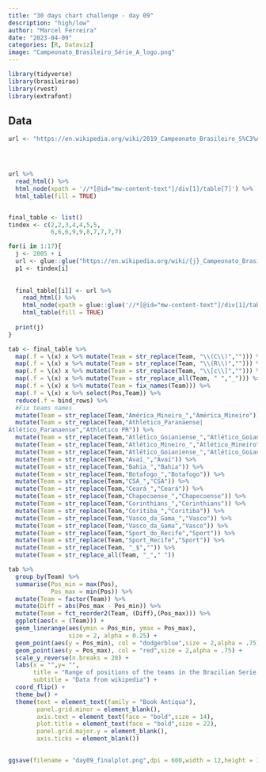```yaml
---
title: "30 days chart challenge - day 09"
description: "high/low"
author: "Marcel Ferreira"
date: "2023-04-09"
categories: [R, Dataviz]
image: "Campeonato_Brasileiro_Série_A_logo.png"
---
```


```r
library(tidyverse)
library(brasileirao)
library(rvest)
library(extrafont)
```

## Data

```r
url <- "https://en.wikipedia.org/wiki/2019_Campeonato_Brasileiro_S%C3%A9rie_A"




url %>% 
  read_html() %>% 
  html_node(xpath = '//*[@id="mw-content-text"]/div[1]/table[7]') %>% 
  html_table(fill = TRUE)


final_table <- list()
tindex <- c(2,2,3,4,4,5,5,
            6,6,6,9,9,8,7,7,7,7)

for(i in 1:17){
  j <- 2005 + i
  url <- glue::glue("https://en.wikipedia.org/wiki/{j}_Campeonato_Brasileiro_S%C3%A9rie_A")
  p1 <- tindex[i]
  
  
  final_table[[i]] <- url %>% 
    read_html() %>% 
    html_node(xpath = glue::glue('//*[@id="mw-content-text"]/div[1]/table[{p1}]')) %>% 
    html_table(fill = TRUE)
  
  print(j)
}
```

```r
tab <- final_table %>%
  map(.f = \(x) x %>% mutate(Team = str_replace(Team, "\\(C\\)",""))) %>%
  map(.f = \(x) x %>% mutate(Team = str_replace(Team, "\\(R\\)",""))) %>%
  map(.f = \(x) x %>% mutate(Team = str_replace(Team, "\\[c\\]",""))) %>%
  map(.f = \(x) x %>% mutate(Team = str_replace_all(Team, " ","_"))) %>%
  map(.f = \(x) x %>% mutate(Team = fix_names(Team))) %>%
  map(.f = \(x) x %>% select(Pos,Team)) %>%
  reduce(.f = bind_rows) %>%
  #Fix teams names
  mutate(Team = str_replace(Team,"América_Mineiro_","América_Mineiro")) %>%
  mutate(Team = str_replace(Team,"Athletico_Paranaense|	
Atlético_Paranaense","Athletico PR")) %>%
  mutate(Team = str_replace(Team,"Atlético_Goianiense_","Atlético_Goianiense")) %>%
  mutate(Team = str_replace(Team,"Atlético_Mineiro_","Atlético_Mineiro")) %>%
  mutate(Team = str_replace(Team,"Atlético_Goianiense_","Atlético_Goianiense")) %>%
  mutate(Team = str_replace(Team,"Avaí_","Avaí")) %>%
  mutate(Team = str_replace(Team,"Bahia_","Bahia")) %>%
  mutate(Team = str_replace(Team,"Botafogo_","Botafogo")) %>%
  mutate(Team = str_replace(Team,"CSA_","CSA")) %>%
  mutate(Team = str_replace(Team,"Ceará_","Ceará")) %>%
  mutate(Team = str_replace(Team,"Chapecoense_","Chapecoense")) %>%
  mutate(Team = str_replace(Team,"Corinthians_","Corinthians")) %>%
  mutate(Team = str_replace(Team,"Coritiba_","Coritiba")) %>%
  mutate(Team = str_replace(Team,"Vasco_da_Gama_","Vasco")) %>%
  mutate(Team = str_replace(Team,"Vasco_da_Gama","Vasco")) %>%
  mutate(Team = str_replace(Team,"Sport_do_Recife","Sport")) %>%
  mutate(Team = str_replace(Team,"Sport_Recife","Sport")) %>%
  mutate(Team = str_replace(Team, "_$","")) %>%
  mutate(Team = str_replace_all(Team, "_"," "))
```

```r
tab %>%
  group_by(Team) %>%
  summarise(Pos_min = max(Pos),
            Pos_max = min(Pos)) %>%
  mutate(Team = factor(Team)) %>%
  mutate(Diff = abs(Pos_max - Pos_min)) %>%
  mutate(Team = fct_reorder2(Team, (Diff),(Pos_max))) %>%
  ggplot(aes(x = (Team))) +
  geom_linerange(aes(ymin = Pos_min, ymax = Pos_max),
                 size = 2, alpha = 0.25) +
  geom_point(aes(y = Pos_min), col = "dodgerblue",size = 2,alpha = .75) +
  geom_point(aes(y = Pos_max), col = "red",size = 2,alpha = .75) +
  scale_y_reverse(n.breaks = 20) +
  labs(x = "",y= "",
       title = "Range of positions of the teams in the Brazilian Serie A (2006~2022).",
       subtitle = "Data from wikipedia") +
  coord_flip() +
  theme_bw() +
  theme(text = element_text(family = "Book Antiqua"),
        panel.grid.minor = element_blank(),
        axis.text = element_text(face = "bold",size = 14),
        plot.title = element_text(face = "bold",size = 22),
        panel.grid.major.y = element_blank(),
        axis.ticks = element_blank())
  


```

```r
ggsave(filename = "day09_finalplot.png",dpi = 600,width = 12,height = 10)
```
